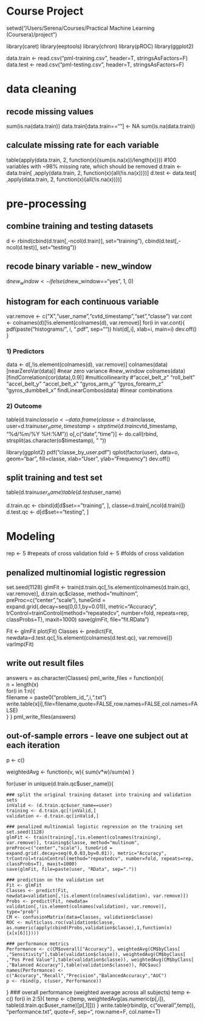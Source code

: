 # Course Project
setwd("/Users/Serena/Courses/Practical Machine Learning (Coursera)/project")

library(caret)
library(eeptools)
library(chron)
library(pROC)
library(ggplot2)

data.train <- read.csv("pml-training.csv", header=T, stringsAsFactors=F)
data.test <- read.csv("pml-testing.csv", header=T, stringsAsFactors=F)

# data cleaning

## recode missing values
sum(is.na(data.train))
data.train[data.train==""] <- NA
sum(is.na(data.train))

## calculate missing rate for each variable
table(apply(data.train, 2, function(x){sum(is.na(x))/length(x)})) #100 variables with ~98% missing rate, which should be removed
d.train <- data.train[ ,apply(data.train, 2, function(x){all(!is.na(x))})]
d.test <- data.test[ ,apply(data.train, 2, function(x){all(!is.na(x))})]

# pre-processing 

## combine training and testing datasets
d <- rbind(cbind(d.train[,-ncol(d.train)], set="training"), cbind(d.test[,-ncol(d.test)], set="testing"))

## recode binary variable - new_window
d$new_window <- ifelse(d$new_window=="yes", 1, 0)

## histogram for each continuous variable
var.remove <- c("X","user_name","cvtd_timestamp","set","classe")
var.cont <- colnames(d)[!is.element(colnames(d), var.remove)]
for(i in var.cont){
	pdf(paste("histograms/", i, ".pdf", sep=""))
	hist(d[,i], xlab=i, main=i)
	dev.off()
}

### 1) Predictors 
data <- d[,!is.element(colnames(d), var.remove)]
colnames(data)[nearZeroVar(data)]	#near zero variance
#new_window
colnames(data)[findCorrelation(cor(data),0.9)]	#multicollinearity
#"accel_belt_z"     "roll_belt"        "accel_belt_y"     "accel_belt_x"     "gyros_arm_y"      "gyros_forearm_z" "gyros_dumbbell_x"
findLinearCombos(data)	#linear combinations

### 2) Outcome
table(d.train$classe)
o <- data.frame(classe=d.train$classe, user=d.train$user_name, timestamp=strptime(d.train$cvtd_timestamp, "%d/%m/%Y %H:%M"))
o[,c("date","time")] <- do.call(rbind, strsplit(as.character(o$timestamp), " "))

library(ggplot2)
pdf("classe_by_user.pdf")
qplot(factor(user), data=o, geom="bar", fill=classe, xlab="User", ylab="Frequency")
dev.off()

## split training and test set
table(d.train$user_name)
table(d.test$user_name)

d.train.qc <- cbind(d[d$set=="training", ], classe=d.train[,ncol(d.train)])
d.test.qc <- d[d$set=="testing", ]

# Modeling
rep <- 5 	#repeats of cross validation
fold <- 5	#folds of cross validation

## penalized multinomial logistic regression
set.seed(1128)
glmFit <- train(d.train.qc[,!is.element(colnames(d.train.qc), var.remove)], d.train.qc$classe, method="multinom", preProc=c("center","scale"), tuneGrid = expand.grid(.decay=seq(0,0.1,by=0.01)), metric="Accuracy", trControl=trainControl(method="repeatedcv", number=fold, repeats=rep, classProbs=T), maxit=1000)
save(glmFit, file="fit.RData")

Fit <- glmFit
plot(Fit)
Classes <- predict(Fit, newdata=d.test.qc[,!is.element(colnames(d.test.qc), var.remove)])
varImp(Fit)

## write out result files	
answers = as.character(Classes)
pml_write_files = function(x){   
	n = length(x)   
	for(i in 1:n){     
		filename = paste0("problem_id_",i,".txt")     
		write.table(x[i],file=filename,quote=FALSE,row.names=FALSE,col.names=FALSE)   
	} 
} 
pml_write_files(answers) 

## out-of-sample errors - leave one subject out at each iteration

p <- c()

weightedAvg <- function(v, w){
	sum(v*w)/sum(w)
}

for(user in unique(d.train.qc$user_name)){

	### split the original training dataset into training and validation sets 
	inValid <- (d.train.qc$user_name==user)
	training <- d.train.qc[!inValid,]
	validation <- d.train.qc[inValid,]
	
	### penalized multinomial logistic regression on the training set
	set.seed(1128)
	glmFit <- train(training[,!is.element(colnames(training), var.remove)], training$classe, method="multinom", preProc=c("center","scale"), tuneGrid = expand.grid(.decay=seq(0,0.03,by=0.01)), metric="Accuracy", trControl=trainControl(method="repeatedcv", number=fold, repeats=rep, classProbs=T), maxit=1000)
	save(glmFit, file=paste(user, "RData", sep="."))

	### prediction on the validation set	
	Fit <- glmFit	
	Classes <- predict(Fit, newdata=validation[,!is.element(colnames(validation), var.remove)])
	Probs <- predict(Fit, newdata= validation[,!is.element(colnames(validation), var.remove)], type="prob")
	CM <- confusionMatrix(data=Classes, validation$classe)
	ROC <- multiclass.roc(validation$classe, as.numeric(apply(cbind(Probs,validation$classe),1,function(x){x[x[6]]})))
	
	### performance metrics
	Performance <- c(CM$overall["Accuracy"], weightedAvg(CM$byClass[ ,"Sensitivity"],table(validation$classe)), weightedAvg(CM$byClass[ ,"Pos Pred Value"],table(validation$classe)), weightedAvg(CM$byClass[ ,"Balanced Accuracy"],table(validation$classe)), ROC$auc)
	names(Performance) <- c("Accuracy","Recall","Precision","BalancedAccuracy","AUC")	
	p <- rbind(p, c(user, Performance))
}
### overall performance (weighted average across all subjects)
temp <- c()
for(i in 2:5){
	temp <- c(temp, weightedAvg(as.numeric(p[,i]), table(d.train.qc$user_name)[p[,1]]))
}
write.table(rbind(p, c("overall",temp)), "performance.txt", quote=F, sep="\t", row.name=F, col.name=T)

